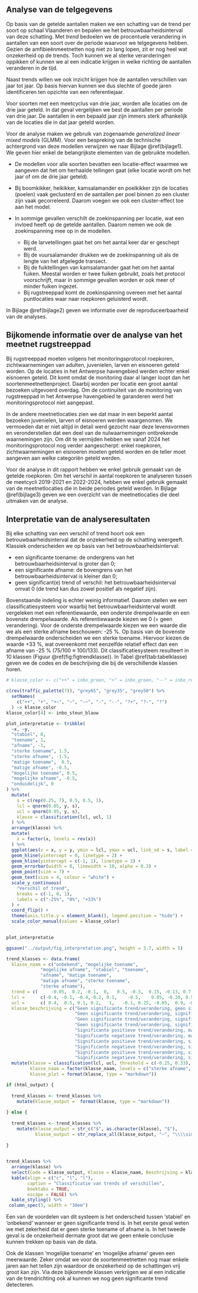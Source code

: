 ## Analyse van de telgegevens

Op basis van de getelde aantallen maken we een schatting van de trend per soort op schaal Vlaanderen en bepalen we het betrouwbaarheidsinterval van deze schatting.
Met *trend* bedoelen we de procentuele verandering in aantallen van een soort over de periode waarvoor we telgegevens hebben.
Gezien de amfibieënmeetnetten nog niet zo lang lopen, zit er nog heel wat onzekerheid op de trends.
Toch kunnen we al sterke veranderingen oppikken of kunnen we al een indicatie krijgen in welke richting de aantallen veranderen in de tijd.

Naast trends willen we ook inzicht krijgen hoe de aantallen verschillen van jaar tot jaar.
Op basis hiervan kunnen we dus slechte of goede jaren identificeren ten opzichte van een referentiejaar.

Voor soorten met een meetcyclus van drie jaar, worden alle locaties om de drie jaar geteld.
In dat geval vergelijken we best de aantallen per periode van drie jaar.
De aantallen in een bepaald jaar zijn immers sterk afhankelijk van de locaties die in dat jaar geteld worden.

Voor de analyse maken we gebruik van zogenaamde *generalized linear mixed models* (GLMM).
Voor een bespreking van de technische achtergrond van deze modellen verwijzen we naar Bijlage \@ref(bijlage1).
We geven hier enkel de belangrijkste elementen van de gebruikte modellen.

-   De modellen voor alle soorten bevatten een locatie-effect waarmee we aangeven dat het om herhaalde tellingen gaat (elke locatie wordt om het jaar of om de drie jaar geteld).

-   Bij boomkikker, heikikker, kamsalamander en poelkikker zijn de locaties (poelen) vaak geclusterd en de aantallen per poel binnen zo een cluster zijn vaak gecorreleerd.
    Daarom voegen we ook een cluster-effect toe aan het model.

-   In sommige gevallen verschilt de zoekinspanning per locatie, wat een invloed heeft op de getelde aantallen.
    Daarom nemen we ook de zoekinspanning mee op in de modellen.

    -   Bij de larvetellingen gaat het om het aantal keer dar er geschept werd.
    -   Bij de vuursalamander drukken we de zoekinspanning uit als de lengte van het afgelegde transect.
    -   Bij de fuiktellingen van kamsalamander gaat het om het aantal fuiken. Meestal worden er twee fuiken gebruikt, zoals het protocol voorschrijft, maar in sommige gevallen worden er ook meer of minder fuiken ingezet.
    -   Bij rugstreeppad komt de zoekinspanning overeen met het aantal puntlocaties waar naar roepkoren geluisterd wordt.

In Bijlage \@ref(bijlage2) geven we informatie over de reproduceerbaarheid van de analyses.

## Bijkomende informatie over de analyse van het meetnet rugstreeppad {#h:analyserugstreeppad}

Bij rugstreeppad moeten volgens het monitoringsprotocol roepkoren, zichtwaarnemingen van adulten, juvenielen, larven en eisnoeren geteld worden.
Op de locaties in het Antwerpse havengebied werden echter enkel eisnoeren geteld.
Dit komt omdat de monitoring daar al langer loopt dan het soortenmeetnettenproject.
Daarbij worden per locatie een groot aantal bezoeken uitgevoerd overdag.
Om de continuïteit van de monitoring van rugstreeppad in het Antwerpse havengebied te garanderen werd het monitoringsprotocol niet aangepast.

In de andere meetnetlocaties zien we dat maar in een beperkt aantal bezoeken juvenielen, larven of eisnoeren werden waargenomen.
We vermoeden dat er niet altijd in detail werd gezocht naar deze levensvormen en veronderstellen dat een deel van de nulwaarnemingen ontbrekende waarnemingen zijn.
Om dit te vermijden hebben we vanaf 2024 het monitoringsprotocol nog verder aangescherpt: enkel roepkoren, zichtwaarnemingen en eisnoeren moeten geteld worden en de teller moet aangeven aan welke categoriën geteld werden.

Voor de analyse in dit rapport hebben we enkel gebruik gemaakt van de getelde roepkoren.
Om het verschil in aantal roepkoren te analyseren tussen de meetcycli 2019-2021 en 2022-2024, hebben we enkel gebruik gemaakt van de meetnetlocaties die in beide periodes geteld werden.
In Bijlage \@ref(bijlage3) geven we een overzicht van de meetnetlocaties die deel uitmaken van de analyse.

## Interpretatie van de analyseresultaten {#h:classtrend}

Bij elke schatting van een verschil of trend hoort ook een betrouwbaarheidsinterval dat de onzekerheid op de schatting weergeeft.
Klassiek onderscheiden we op basis van het betrouwbaarheidsinterval:

-   een significante toename: de ondergrens van het betrouwbaarheidsinterval is groter dan 0;
-   een significante afname: de bovengrens van het betrouwbaarheidsinterval is kleiner dan 0;
-   geen significant(e) trend of verschil: het betrouwbaarheidsinterval omvat 0 (de trend kan dus zowel positief als negatief zijn).

Bovenstaande indeling is echter weinig informatief.
Daarom stellen we een classificatiesysteem voor waarbij het betrouwbaarheidsinterval wordt vergeleken met een referentiewaarde, een onderste drempelwaarde en een bovenste drempelwaarde.
Als referentiewaarde kiezen we 0 (= geen verandering).
Voor de onderste drempelwaarde kiezen we een waarde die we als een sterke afname beschouwen: -25 %.
Op basis van de bovenste drempelwaarde onderscheiden we een sterke toename.
Hiervoor kiezen de waarde +33 %, wat overeenkomt met eenzelfde relatief effect dan een afname van -25 % (75/100 $\approx$ 100/133).
Dit classificatiesysteem resulteert in 10 klassen (Figuur \@ref(fig:figtrendklasse)).
In Tabel \@ref(tab:tabelklasse) geven we de codes en de beschrijving die bij de verschillende klassen horen.

```r

# klasse_color <- c("++" = inbo_groen, "+" = inbo_groen, "--" = inbo_rood, "-" = inbo_rood, "?+" = inbo_grijsblauw, "?-" = inbo_grijsblauw, "?" = inbo_grijsblauw, "~" = inbo_geelgr, "+~" = inbo_groen, "-~" = inbo_rood, "R" = inbo_grijsblauw)

c(rev(traffic_palette(7)), "grey65", "grey35", "grey50") %>%
  setNames(
    c("++", "+", "+~", "~", "-~", "-", "--", "?+", "?-", "?")
  ) -> klasse_color
klasse_color[4] <- inbo_steun_blauw

plot_interpretatie <- tribble(
  ~x, ~y,
  "stabiel", 0,
  "toename", 1,
  "afname", -1,
  "sterke toename", 1.5,
  "sterke afname", -1.5,
  "matige toename",  0.5,
  "matige afname", -0.5,
  "mogelijke toename", 0.5,
  "mogelijke afname", -0.5,
  "onduidelijk", 0
) %>%
  mutate(
    s = c(rep(0.25, 7), 0.5, 0.5, 1),
    lcl = qnorm(0.05, y, s),
    ucl = qnorm(0.95, y, s),
    klasse = classification(lcl, ucl, 1)
  ) %>%
  arrange(klasse) %>%
  mutate(
    x = factor(x, levels = rev(x))
  ) %>%
  ggplot(aes(x = x, y = y, ymin = lcl, ymax = ucl, link_sd = s, label = klasse, colour = klasse)) +
  geom_hline(yintercept = 0, linetype = 2) +
  geom_hline(yintercept = c(-1, 1), linetype = 3) +
  geom_errorbar(width = 0, linewidth = 10, alpha = 0.3) +
  geom_point(size = 7) +
  geom_text(size = 4, colour = "white") +
  scale_y_continuous(
    "Verschil of trend", 
    breaks = c(-1, 0, 1), 
    labels = c("-25%", "0%", "+33%")
  ) +
  coord_flip() +
  theme(axis.title.y = element_blank(), legend.position = "hide") +
  scale_color_manual(values = klasse_color)
  

plot_interpretatie

ggsave("../output/fig_interpretation.png", height = 3.7, width = 5)
```

```r

trend_klasses <- data.frame(
  klasse_naam = c("onbekend", "mogelijke toename",
             "mogelijke afname", "stabiel", "toename",
             "afname", "matige toename",
             "matige afname", "sterke toename",
             "sterke afname"),
  trend = c(     -0.05,  0.2, -0.1,  0,   0.5, -0.3,  0.15, -0.13, 0.7, -0.5),
  lcl =      c(-0.4, -0.1, -0.4,-0.2, 0.1,    -0.5,    0.05, -0.20, 0.5, -0.65),
  ucl =      c( 0.4,  0.5, 0.1, 0.2,   1,   -0.1, 0.25, -0.05,  0.9, -0.35),
  klasse_beschrijving = c("Geen significante trend/verandering, geen significant verschil met bovenste en onderste drempelwaarde",
                          "Geen significante trend/verandering, significant hoger dan onderste drempelwaarde",
                          "Geen significante trend/verandering, significant lager dan bovenste drempelwaarde",
                          "Geen significante trend/verandering, significant hoger dan onderste drempelwaarde en lager dan bovenste drempelwaarde",
                          "Significante positieve trend/verandering, maar geen significant verschil met bovenste drempelwaarde",
                          "Significante negatieve trend/verandering, maar geen significant verschil met onderste drempelwaarde",
                          "Significante positieve trend/verandering, significant lager dan bovenste drempelwaarde",
                          "Significante negatieve trend/verandering, significant hoger dan onderste drempelwaarde",
                          "Significante positieve trend/verandering, significant hoger dan bovenste drempelwaarde",
                          "Significante negatieve trend/verandering, significant hoger dan onderste drempelwaarde")) %>%
  mutate(klasse = classification(lcl, ucl, threshold = c(-0.25, 0.33), reference = 0),
         klasse_naam = factor(klasse_naam, levels = c("sterke afname", "afname", "matige afname", "mogelijke afname", "onbekend", "stabiel", "mogelijke toename", "matige toename", "toename", "sterke toename" )),
         klasse_plot = format(klasse, type = "markdown"))

if (html_output) {
  
  trend_klasses <- trend_klasses %>%
    mutate(klasse_output =  format(klasse, type = "markdown"))
  
} else {
  
  trend_klasses <- trend_klasses %>%
    mutate(klasse_output = str_c("$", as.character(klasse), "$"),
           klasse_output = str_replace_all(klasse_output, "~", "\\\\sim"))
  
}
        

```

```r

trend_klasses %>%
  arrange(klasse) %>%
  select(Code = klasse_output, Klasse = klasse_naam, Beschrijving = klasse_beschrijving) %>%
  kable(align = c("c", "l", "l"),
        caption = "Classificatie van trends of verschillen",
        booktabs = TRUE,
        escape = FALSE) %>%
  kable_styling() %>%
 column_spec(3, width = "30em")

```

\needspace{200mm}

Een van de voordelen van dit systeem is het onderscheid tussen 'stabiel' en 'onbekend' wanneer er geen significante trend is.
In het eerste geval weten we met zekerheid dat er geen sterke toename of afname is.
In het tweede geval is de onzekerheid dermate groot dat we geen enkele conclusie kunnen trekken op basis van de data.

Ook de klassen 'mogelijke toename' en 'mogelijke afname' geven een meerwaarde.
Zeker omdat we voor de soortenmeetnetten nog maar enkele jaren aan het tellen zijn waardoor de onzekerheid op de schattingen vrij groot kan zijn.
Via deze bijkomende klassen verkrijgen we al een indicatie van de trendrichting ook al kunnen we nog geen significante trend detecteren.
